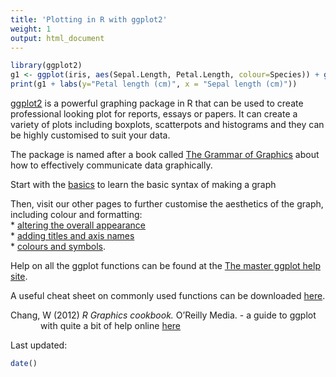 ```yaml
---
title: 'Plotting in R with ggplot2'
weight: 1
output: html_document
---
```


```r
library(ggplot2)
g1 <- ggplot(iris, aes(Sepal.Length, Petal.Length, colour=Species)) + geom_point() +theme_classic()
print(g1 + labs(y="Petal length (cm)", x = "Sepal length (cm)"))
```
 

[ggplot2](http://ggplot2.org/) is a powerful graphing package in R that can be used to create professional looking plot for reports, essays or papers. It can create a variety of plots including boxplots, scatterpots and histograms and they can be highly customised to suit your data. 

The package is named after a book called [The Grammar of Graphics](https://books.google.com.au/books/about/The_Grammar_of_Graphics.html?id=ZiwLCAAAQBAJ&source=kp_cover&hl=en) about how to effectively communicate data graphically. 
  


Start with the [basics](http://environmentalcomputing.net/plotting-with-ggplot-the-basics/) to learn the basic syntax of making a graph

Then, visit our other pages to further customise the aesthetics of the graph, including colour and formatting:  
* [altering the overall appearance](http://environmentalcomputing.net/plotting-with-ggplot-altering-the-overall-appearance/)  
* [adding titles and axis names](http://environmentalcomputing.net/plotting-with-ggplot-adding-titles-and-axis-names/)  
* [colours and symbols](http://environmentalcomputing.net/plotting-with-ggplot-colours-and-symbols/).   

Help on all the ggplot functions can be found at the [The master ggplot help site](http://docs.ggplot2.org/current/).

A useful cheat sheet on commonly used functions can be downloaded [here](https://www.rstudio.com/wp-content/uploads/2015/03/ggplot2-cheatsheet.pdf).

<p style="margin-left: .5in; text-indent: -.5in;">Chang, W (2012) *R Graphics cookbook.* O'Reilly Media. - a guide to ggplot with quite a bit of help online [here](http://www.cookbook-r.com/Graphs/)</p>
  

Last updated:
```r
date()
```
